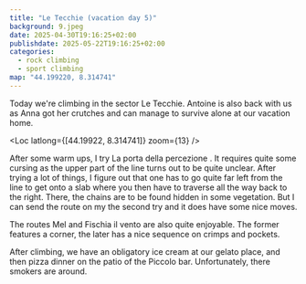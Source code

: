 ```yaml
---
title: "Le Tecchie (vacation day 5)"
background: 9.jpeg
date: 2025-04-30T19:16:25+02:00
publishdate: 2025-05-22T19:16:25+02:00
categories:
  - rock climbing
  - sport climbing
map: "44.199220, 8.314741"
---
```


Today we're climbing in the sector Le Tecchie. Antoine is also back with us as
Anna got her crutches and can manage to survive alone at our vacation home.

<Loc latlong={[44.19922, 8.314741]} zoom={13} />

After some warm ups, I try La porta della percezione <Grade system="french"
value="6b+" />. It requires quite some cursing as the upper part of the line
turns out to be quite unclear. After trying a lot of things, I figure out that
one has to go quite far left from the line to get onto a slab where you then
have to traverse all the way back to the right. There, the chains are to be
found hidden in some vegetation. But I can send the route on my the second try
and it does have some nice moves.

<Pano2x
  src="1.jpeg"
  caption="There are again scenes of little figurines in some of the rock cavities."
/>

<Gallery>
  <Rimg src="1.jpeg" alt="Figurines" />
  <Rimg src="2.jpeg" alt="Figurines" />
  <Rimg src="3.jpeg" alt="Figurines" />
</Gallery>

The routes Mel <Grade system="french" value="6a" /> and Fischia il vento <Grade
system="french" value="6b+" /> are also quite enjoyable. The former features
a corner, the later has a nice sequence on crimps and pockets.

<Gallery large="true">
  <Rimg src="6.jpeg" alt="Climbing at Le Tecchie" />
  <Rimg src="7.jpeg" alt="View from Le Tecchie" />
</Gallery>

After climbing, we have an obligatory ice cream at our gelato place, and then
pizza dinner on the patio of the Piccolo bar. Unfortunately, there smokers
are around.

<Gallery>
  <Rimg
    src="8.jpeg"
    caption="Walking back after climbing, we saw this scorpion."
  />
</Gallery>

<Nextday />
